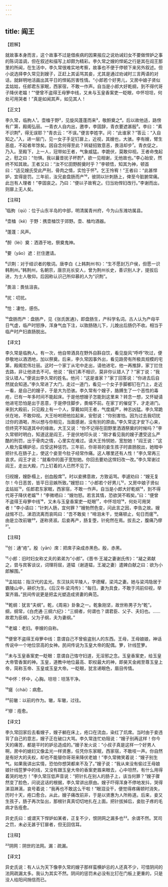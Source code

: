 ```yaml
---
---
---
```

title: 阎王
---




【题解】


就故事本身而言，这个故事不过是借疾病的因果报应之说劝诫妇女不要做悍妒之事的陈词滥调，但在叙述和描写上却颇为精彩。李久常之嫂的悍妬之行是其在阎王那里的所闻，在生活中，李久常很难实地考察，故事也不便于停顿下来另外叙述。但小说选择李久常见到嫂子，正赶上其诟骂其妾，尤其是通过劝诫时三言两语的对话，就鲜明地活画出其平日的悍妬厉害性情。“小郎若个好男儿，又房中娘子贤似孟姑姑，任郎君东家眠，西家宿，不敢一作声。自当是小郎大好乾纲，到不得代哥子降伏老媪！”“便曾不盗得王母箩中线，又未与玉皇香案吏一眨眼，中怀坦坦，何处可用哭者！”真是如闻其声，如见其人！

【正文】

李久常，临朐人¹。壶榼于野²，见旋风蓬蓬而来³，敬酹奠之⁴。后以故他适，路傍有广第，殿阁弘丽。一青衣人自内出，邀李，李固辞，青衣要遮甚殷⁵。李曰：“素不识荆⁶，得无误耶？”青衣云：“不误。”便言李姓字。问：“此谁家？”答云：“入自知之。”入，进一层门，见一女子手足钉扉上，近视，其嫂也，大骇。李有嫂，臂生恶疽，不起者年馀矣。因自念何得至此？转疑招致意恶，畏沮却步⁷。青衣促之，乃入。至殿下，上一人，冠带如王者，气象威猛。李跪伏，莫敢仰视。王者命曳起之，慰之曰：“勿惧。我以曩昔扰子杯酌⁸，欲一见相谢，无他故也。”李心始安，然终不知其故。王者又曰：“汝不忆田野酹奠时乎？”李顿悟，知其为神，顿首曰：“适见嫂氏受此严刑，骨肉之情，实怆于怀⁹。乞王怜宥！”王者曰：“此甚悍妒，宜得是罚。三年前，汝兄妾盘肠而产¹⁰，彼阴以针刺肠上，俾至今脏腑常痛。此岂有人理者！”李固哀之。乃曰：“便以子故宥之。归当劝悍妇改行。”李谢而出，则扉上无人矣。





【注释】


¹临朐（qú）：位于山东半岛的中部，明清属青州府，今为山东潍坊属县。

²壶榼（kē）于野：携壶榼饮于郊野。壶、榼均酒器。

³蓬蓬：风声。

⁴酹（lèi）奠：洒酒于地，祭奠鬼神。

⁵要（yāo）遮：拦住邀请。

⁶识荆：对于结识者的敬词。唐李白《上韩荆州书》：“生不愿封万户侯，但愿一识韩荆州。”韩荆州，名朝宗，唐京兆长安人，曾为荆州长史，善识别人才，提拔后进，为士人敬仰。后因称认识己所仰慕的人为“识荆”。

⁷畏沮：畏怯沮丧。

⁸扰：叨扰。

⁹怆：凄怆，感伤。

¹⁰盘肠而产：盘肠产，见《张氏医通》，即盘肠生，产科学名词。古人认为产母平日气虚，临产时怒挣，浑身气血下注，以致肠随儿下，儿娩出后肠仍不收。相当于临产时产妇直肠脱出。





【译文】


李久常是临朐人。有一次，他自带酒具在野外自斟自饮，看见旋风“呼呼”吹过，便恭敬地以酒洒地，加以祭奠。后来，李久常因事外出，看见路旁有所极具规模的宅第，殿阁宏伟壮丽。这时一个家丁从宅中走出，请他进宅，他一再推辞，家丁拦住去路，非让他进去不可。他说：“我们素不相识，莫非你认错人了？”家丁说：“我没认错人。”便说出李久常的姓名。他问：“这是谁家？”家丁回答说：“你进去后自然就会知道。”李久常进了大门，走过一道门，看见一个女子手脚都钉在门上，走近一看，是自己的嫂子，于是大为恐骇。李久常有个嫂子，胳膊生了一个恶性的毒疮，已有一年多时间不能起床。于是他想嫂子怎能到这里来？转念一想，又怀疑请他进宅恐怕是出于恶意，于是停住脚步，畏缩不前。在家丁的催促下，才走进门。来到大殿前，只见殿上有一个人，穿戴如同王者，气度威严，神志凶猛。李久常跪伏在地，不敢仰视。大王吩咐把他拉起来，安慰说：“你别害怕。因为过去我叨扰过你的酒喝，所以想与你相见，当面感谢，没有别的原由。”李久常这才安下心来，但终究不知道其中的缘故。大王又说：“你不记得在田野里洒酒祭奠的时候吗？”李久常顿时明白，知道这是阎王，于是伏地叩头说：“刚才看见我的嫂子遭受这么严酷的刑罚，出于骨肉之情，心里实在难过。请大王怜悯她，宽恕她！”阎王说：“这人极为蛮横妒忌，应受这种惩罚。三年前，你哥哥的妾生孩子时直肠脱出，她暗中把针扎在肠子上，使这个妾至今肚子经常作痛。这人哪里还有人性！”李久常再三哀求。阎王才说：“就看你的面子宽恕她。你回去要劝这悍妇改一改。”李久常谢过阎王，走出大殿，门上钉着的人已然不见了。

归视嫂，嫂卧榻上，创血殷席¹¹。时以妾拂意故，方致诟骂。李遽劝曰：“嫂无复尔！今日恶苦，皆平日忌嫉所致。”嫂怒曰：“小郎若个好男儿¹²，又房中娘子贤似孟姑姑¹³，任郎君东家眠，西家宿，不敢一作声。自当是小郎大好乾纲¹⁴，到不得代哥子降伏老媪¹⁵！”李微哂曰：“嫂勿怒。若言其情，恐欲哭不暇矣。”曰：“便曾不盗得王母箩中线¹⁶，又未与玉皇香案吏一眨眼¹⁷，中怀坦坦¹⁸，何处可用哭者！”李小语曰：“针刺人肠，宜何罪？”嫂勃然色变，问此言之因，李告之故。嫂战惕不已，涕泗流离而哀鸣曰：“吾不敢矣！”啼泪未干，觉痛顿止，旬日而瘥¹⁹。由是立改前辙²⁰，遂称贤淑。后妾再产，肠复堕，针宛然在焉。拔去之，腹痛乃瘳²¹。





【注释】


¹¹创：通“疮”。殷（yān）席：把席子染成赤黑色。殷，赤黑。

¹²小郎：旧时妇女称丈夫的弟弟为“小郎”。《晋书·王凝之妻谢氏传》：“凝之弟献之，尝与宾客谈议，词理将屈，道韫（谢道韫，王凝之妻）遣婢白献之曰：欲为小郎解围。”

¹³孟姑姑：指汉代的孟光。东汉扶风平陵人，字德耀，梁鸿之妻。她与梁鸿隐居于霸陵山中，耕织为生。《后汉书·梁鸿传》：“每归，妻为具食，不敢于鸿前仰视，举案齐眉。”民间传说更是把孟光塑造成贤妻的典范。

¹⁴乾纲：犹言“夫纲”。乾，《周易》卦象之一。乾象刚坚，故世称男子为“乾”。纲，纲常，《白虎通·三纲六纪》：“三纲者，何谓也？谓君臣、父子、夫妇也。……故君为臣纲，父为子纲，夫为妻纲。”

¹⁵老媪：老妇。李嫂的自称。

¹⁶便曾不盗得王母箩中线：意谓自己不曾偷盗别人的东西。王母，王母娘娘，神话传说中一个地位崇高的女神。民间传说为玉皇大帝的配偶。箩，针线笸箩。

¹⁷未与玉皇香案吏一眨眼：意谓自己恪守妇道，无淫邪之念。玉皇香案吏，给玉皇大帝管香案的神。玉皇，道教中地位最高、职权最大的神，即昊天金阙至尊玉皇上帝，简称玉帝、玉皇或玉皇大帝。一眨眼，犹言递眼色，眉目传情。

¹⁸中怀：怀中，心胸。坦坦：坦荡干净。

¹⁹瘥（chài）：病愈。

²⁰前辙：以前的作为。辙，车辙，过往。

²¹瘳：痊愈。





【译文】


李久常回家后去看嫂子，嫂子躺在床上，疮口在流血，染红了炕席。当时由于妾违背了自己的意志，嫂子正在破口大骂。李久常连忙劝阻说：“嫂子别再这样！你今天的痛苦，都是平时的妒忌造成的。”嫂子发火说：“小叔子真是这样一个好男人啊，房中的媳妇又像孟光一样贤惠，任凭你东家眠，西家宿，不敢吱一声。你自然是有好大的夫权，却也不能替你哥哥来降伏老娘！”李久常微笑着说：“嫂子别生气。如果我讲出实情，恐怕你想哭都来不及了。”嫂子说：“我从来没有偷过王母娘娘针线笸箩中的线，又没有跟玉皇大帝的香案吏眉来眼去，心中坦然，有什么用得着哭的地方！”李久常压低声音说：“把针扎在别人的肠子上，该当何罪？”嫂子骤然变了脸色，问说这话的根据，李久常讲出原由。嫂子吓得浑身不停地发抖，哭得涕泪淋漓，哀号着说：“我再也不敢这么干啦！”眼泪没干，便觉得疼痛顿时消失，历时十天，疮口愈合。从此，嫂子痛改前非，于是以贤惠为人所称道。后来，妾又生孩子，肠子再次坠出，那根针真真切切地扎在上面。把针拔掉后，妾肚子疼的毛病才告痊愈。

异史氏曰：或谓天下悍妒如某者，正复不少，恨阴网之漏多也²²。余谓不然。冥司之罚，未必无甚于钉扉者，但无回信耳。





【注释】


²²阴网：阴世的法网。漏：疏漏。





【译文】


异史氏说：有人认为天下像李久常的嫂子那样蛮横妒忌的人还真不少，可惜阴间的法网疏漏太多。我认为其实不然。阴间的惩罚未必没有比钉在门板上更重的，只是没人给阳间捎信而已。